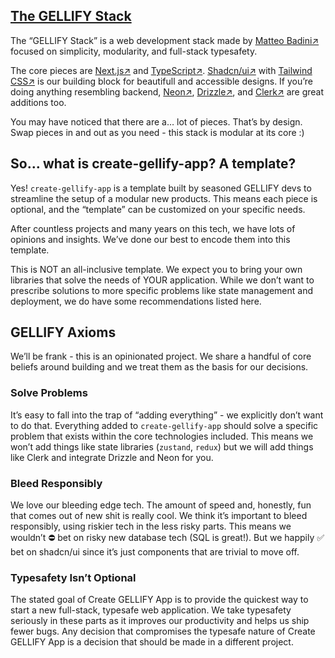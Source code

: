 ## [The GELLIFY Stack](/docs/introduction#the-gellify-stack)

The “GELLIFY Stack” is a web development stack made by [Matteo Badini↗](https://x.com/badini_matteo) focused on simplicity, modularity, and full-stack typesafety.

The core pieces are [Next.js↗](https://nextjs.org/) and [TypeScript↗](https://typescriptlang.org/). [Shadcn/ui↗](https://ui.shadcn.com/) with [Tailwind CSS↗](https://tailwindcss.com/) is our building block for beautifull and accessible designs.
If you’re doing anything resembling backend, [Neon↗](https://neon.tech), [Drizzle↗](https://orm.drizzle.team/), and [Clerk↗](https://clerk.com/) are great additions too.

You may have noticed that there are a… lot of pieces. That’s by design. Swap pieces in and out as you need - this stack is modular at its core :)

## So… what is create-gellify-app? A template?

Yes! `create-gellify-app` is a template built by seasoned GELLIFY devs to streamline the setup of a modular new products.
This means each piece is optional, and the “template” can be customized on your specific needs.

After countless projects and many years on this tech, we have lots of opinions and insights. We’ve done our best to encode them into this template.

This is NOT an all-inclusive template. We expect you to bring your own libraries that solve the needs of YOUR application.
While we don’t want to prescribe solutions to more specific problems like state management and deployment, we do have some recommendations listed here.

## GELLIFY Axioms

We’ll be frank - this is an opinionated project. We share a handful of core beliefs around building and we treat them as the basis for our decisions.

### Solve Problems

It’s easy to fall into the trap of “adding everything” - we explicitly don’t want to do that.
Everything added to `create-gellify-app` should solve a specific problem that exists within the core technologies included.
This means we won’t add things like state libraries (`zustand`, `redux`) but we will add things like Clerk and integrate Drizzle and Neon for you.

### Bleed Responsibly

We love our bleeding edge tech. The amount of speed and, honestly, fun that comes out of new shit is really cool.
We think it’s important to bleed responsibly, using riskier tech in the less risky parts.
This means we wouldn’t ⛔️ bet on risky new database tech (SQL is great!). But we happily ✅ bet on shadcn/ui since it’s just components that are trivial to move off.

### Typesafety Isn’t Optional

The stated goal of Create GELLIFY App is to provide the quickest way to start a new full-stack, typesafe web application.
We take typesafety seriously in these parts as it improves our productivity and helps us ship fewer bugs.
Any decision that compromises the typesafe nature of Create GELLIFY App is a decision that should be made in a different project.
